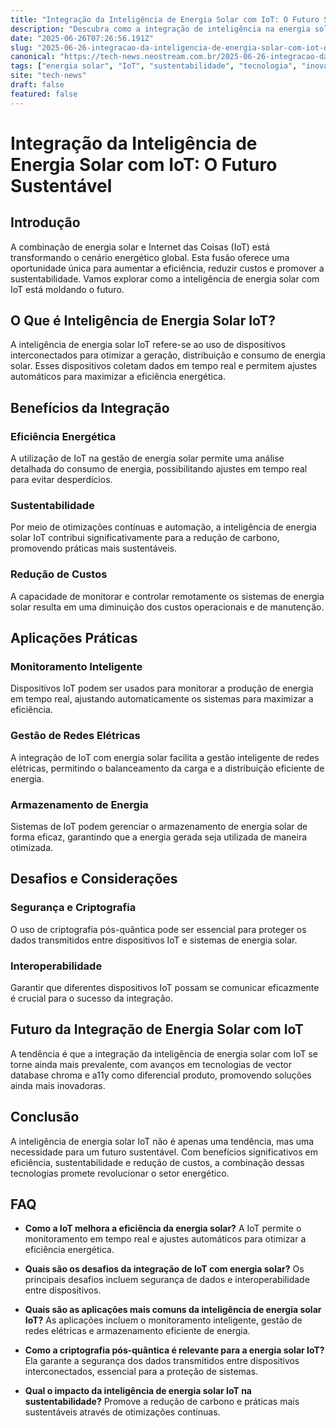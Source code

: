 ```yaml
---
title: "Integração da Inteligência de Energia Solar com IoT: O Futuro Sustentável"
description: "Descubra como a integração de inteligência na energia solar com IoT está revolucionando o setor, suas aplicações e os benefícios para um futuro mais sustentável."
date: "2025-06-26T07:26:56.191Z"
slug: "2025-06-26-integracao-da-inteligencia-de-energia-solar-com-iot-o-futuro-sustentavel"
canonical: "https://tech-news.neostream.com.br/2025-06-26-integracao-da-inteligencia-de-energia-solar-com-iot-o-futuro-sustentavel"
tags: ["energia solar", "IoT", "sustentabilidade", "tecnologia", "inovação"]
site: "tech-news"
draft: false
featured: false
---
```


# Integração da Inteligência de Energia Solar com IoT: O Futuro Sustentável

## Introdução
A combinação de energia solar e Internet das Coisas (IoT) está transformando o cenário energético global. Esta fusão oferece uma oportunidade única para aumentar a eficiência, reduzir custos e promover a sustentabilidade. Vamos explorar como a inteligência de energia solar com IoT está moldando o futuro.

## O Que é Inteligência de Energia Solar IoT?
A inteligência de energia solar IoT refere-se ao uso de dispositivos interconectados para otimizar a geração, distribuição e consumo de energia solar. Esses dispositivos coletam dados em tempo real e permitem ajustes automáticos para maximizar a eficiência energética.

## Benefícios da Integração
### Eficiência Energética
A utilização de IoT na gestão de energia solar permite uma análise detalhada do consumo de energia, possibilitando ajustes em tempo real para evitar desperdícios.

### Sustentabilidade
Por meio de otimizações contínuas e automação, a inteligência de energia solar IoT contribui significativamente para a redução de carbono, promovendo práticas mais sustentáveis.

### Redução de Custos
A capacidade de monitorar e controlar remotamente os sistemas de energia solar resulta em uma diminuição dos custos operacionais e de manutenção.

## Aplicações Práticas
### Monitoramento Inteligente
Dispositivos IoT podem ser usados para monitorar a produção de energia em tempo real, ajustando automaticamente os sistemas para maximizar a eficiência.

### Gestão de Redes Elétricas
A integração de IoT com energia solar facilita a gestão inteligente de redes elétricas, permitindo o balanceamento da carga e a distribuição eficiente de energia.

### Armazenamento de Energia
Sistemas de IoT podem gerenciar o armazenamento de energia solar de forma eficaz, garantindo que a energia gerada seja utilizada de maneira otimizada.

## Desafios e Considerações
### Segurança e Criptografia
O uso de criptografia pós-quântica pode ser essencial para proteger os dados transmitidos entre dispositivos IoT e sistemas de energia solar.

### Interoperabilidade
Garantir que diferentes dispositivos IoT possam se comunicar eficazmente é crucial para o sucesso da integração.

## Futuro da Integração de Energia Solar com IoT
A tendência é que a integração da inteligência de energia solar com IoT se torne ainda mais prevalente, com avanços em tecnologias de vector database chroma e a11y como diferencial produto, promovendo soluções ainda mais inovadoras.

## Conclusão
A inteligência de energia solar IoT não é apenas uma tendência, mas uma necessidade para um futuro sustentável. Com benefícios significativos em eficiência, sustentabilidade e redução de custos, a combinação dessas tecnologias promete revolucionar o setor energético.

## FAQ

- **Como a IoT melhora a eficiência da energia solar?**
  A IoT permite o monitoramento em tempo real e ajustes automáticos para otimizar a eficiência energética.

- **Quais são os desafios da integração de IoT com energia solar?**
  Os principais desafios incluem segurança de dados e interoperabilidade entre dispositivos.

- **Quais são as aplicações mais comuns da inteligência de energia solar IoT?**
  As aplicações incluem o monitoramento inteligente, gestão de redes elétricas e armazenamento eficiente de energia.

- **Como a criptografia pós-quântica é relevante para a energia solar IoT?**
  Ela garante a segurança dos dados transmitidos entre dispositivos interconectados, essencial para a proteção de sistemas.

- **Qual o impacto da inteligência de energia solar IoT na sustentabilidade?**
  Promove a redução de carbono e práticas mais sustentáveis através de otimizações contínuas.